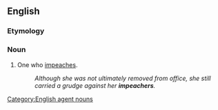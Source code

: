 ==English==

===Etymology===
{{suffix|impeach|er|lang=en}}

===Noun===
{{en-noun}}

# One who [[impeach]]es.
#: ''Although she was not ultimately removed from office, she still carried a grudge against her '''impeachers'''.''

[[Category:English agent nouns]]